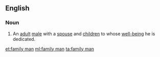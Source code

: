 ==English==

===Noun===
{{en-noun|head=[[family]] [[man]]|family men}}

# An [[adult]] [[male]] with a [[spouse]] and [[children]] to whose [[well-being]] he is dedicated.

[[et:family man]]
[[ml:family man]]
[[ta:family man]]